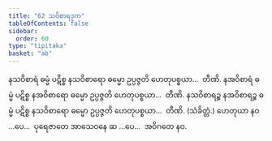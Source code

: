 ```yaml
---
title: "62 သဝိစာရဒုက"
tableOfContents: false
sidebar:
  order: 60
type: "tipitaka"
basket: "ab"
---
```



<DynamicBreadcrumb />

<Division number="81">

<Paragraph number="262">
နသဝိစာရံ ဓမ္မံ ပဋိစ္စ နသဝိစာရော ဓမ္မော ဥပ္ပဇ္ဇတိ ဟေတုပစ္စယာ…  တီဏိ.
</Paragraph>

<Paragraph number="263">
နအဝိစာရံ ဓမ္မံ ပဋိစ္စ နအဝိစာရော ဓမ္မော ဥပ္ပဇ္ဇတိ ဟေတုပစ္စယာ…  တီဏိ.
</Paragraph>

<Paragraph number="264">
နသဝိစာရဉ္စ နအဝိစာရဉ္စ ဓမ္မံ ပဋိစ္စ နသဝိစာရော ဓမ္မော ဥပ္ပဇ္ဇတိ ဟေတုပစ္စယာ…  တီဏိ. (သံခိတ္တံ.)
</Paragraph>

<Paragraph number="265">
ဟေတုယာ နဝ …ပေ…  ပုရေဇာတေ အာသေဝနေ ဆ …ပေ…  အဝိဂတေ နဝ.
</Paragraph>
</Division>